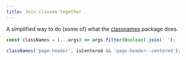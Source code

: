 ```yaml
---
title: Join classes together
---
```


A simplified way to do (some of) what the [classnames](https://github.com/JedWatson/classnames) package does.

```javascript
const classNames = (...args) => args.filter(Boolean).join(' ');

classNames('page-header', isCentered && 'page-header--centered');
```
